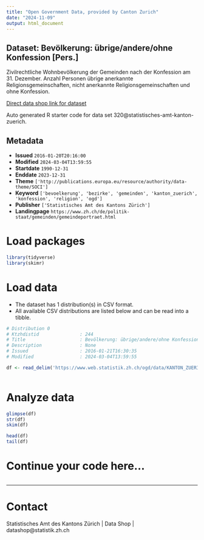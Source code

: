 ```yaml
---
title: "Open Government Data, provided by Canton Zurich"
date: "2024-11-09"
output: html_document
---
```


## Dataset: Bevölkerung: übrige/andere/ohne Konfession [Pers.]

Zivilrechtliche Wohnbevölkerung der Gemeinden nach der Konfession am 31. Dezember. Anzahl Personen übrige anerkannte Religionsgemeinschaften, nicht anerkannte Religionsgemeinschaften und ohne Konfession.

[Direct data shop link for dataset](https://www.zh.ch/de/politik-staat/statistik-daten/datenkatalog.html#/datasets/320@statistisches-amt-kanton-zuerich)

Auto generated R starter code for data set 320@statistisches-amt-kanton-zuerich.

## Metadata

- **Issued** `2016-01-20T20:16:00`
- **Modified** `2024-03-04T13:59:55`
- **Startdate** `1990-12-31`
- **Enddate** `2023-12-31`
- **Theme** `['http://publications.europa.eu/resource/authority/data-theme/SOCI']`
- **Keyword** `['bevoelkerung', 'bezirke', 'gemeinden', 'kanton_zuerich', 'konfession', 'religion', 'ogd']`
- **Publisher** `['Statistisches Amt des Kantons Zürich']`
- **Landingpage** `https://www.zh.ch/de/politik-staat/gemeinden/gemeindeportraet.html`


# Load packages

```r

library(tidyverse)
library(skimr)

```

# Load data

-   The dataset has 1 distribution(s) in CSV format.
-   All available CSV distributions are listed below and can be read into a tibble.

```r

# Distribution 0
# Ktzhdistid               : 244
# Title                    : Bevölkerung: übrige/andere/ohne Konfession [Pers.]
# Description              : None
# Issued                   : 2016-01-21T16:30:35
# Modified                 : 2024-03-04T13:59:55

df <- read_delim('https://www.web.statistik.zh.ch/ogd/data/KANTON_ZUERICH_408.csv')



```

# Analyze data

```r

glimpse(df)
str(df)
skim(df)

head(df)
tail(df)

```

# Continue your code here...

```r

```

------------------------------------------------------------------------

# Contact

Statistisches Amt des Kantons Zürich | Data Shop | datashop@statistik.zh.ch
